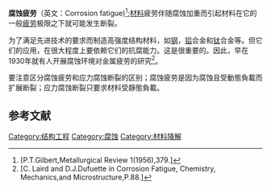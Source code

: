{{機械失效模式}}
'''腐蚀疲劳'''（英文：Corrosion fatigue)<ref>[P.T.Gilbert,Metallurgical Review 1(1956),379.]</ref>;[[材料|材料]]疲劳伴随腐蚀加重而引起材料在它的一般[[疲劳|疲劳]]极限之下就可能发生断裂。

为了满足先进技术的要求而制造高强度结构材料，如[[钢|钢]]，[[铝|铝]]合金和[[钛|钛]]合金等。但它们的应用，在很大程度上要依赖它们的抗腐能力。这是很重要的。因此，早在1930年就有人开展腐蚀环境对金属疲劳的研究<ref>[C. Laird and D.J.Dufuette in Corrosion Fatigue, Chemistry, Mechanics,and Microstructure,P.88.]</ref>。

要注意区分腐蚀疲劳和应力腐蚀断裂的区别；腐蚀疲劳是因为腐蚀且受動態負載而扩展断裂；应力腐蚀断裂只要求材料受靜態負載。

==参考文献==
<references/>

[[Category:结构工程|Category:结构工程]]
[[Category:腐蚀|Category:腐蚀]]
[[Category:材料降解|Category:材料降解]]